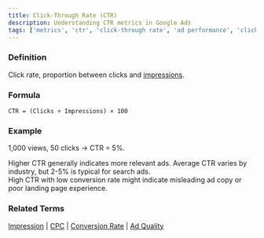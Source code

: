 ```yaml
---
title: Click-Through Rate (CTR)
description: Understanding CTR metrics in Google Ads
tags: ['metrics', 'ctr', 'click-through rate', 'ad performance', 'clicks', 'impressions', 'google ads']
---
```



### Definition
Click rate, proportion between clicks and [impressions](/metrics/impression).

### Formula
```
CTR = (Clicks ÷ Impressions) × 100
```

### Example
1,000 views, 50 clicks → CTR = 5%.

<Aside type="tip">
Higher CTR generally indicates more relevant ads. Average CTR varies by industry, but 2-5% is typical for search ads.
</Aside>

<Aside type="caution">
High CTR with low conversion rate might indicate misleading ad copy or poor landing page experience.
</Aside>

### Related Terms
[Impression](/metrics/impression) | [CPC](/metrics/cpc) | [Conversion Rate](/metrics/conversion-rate) | [Ad Quality](/metrics/ad-quality)